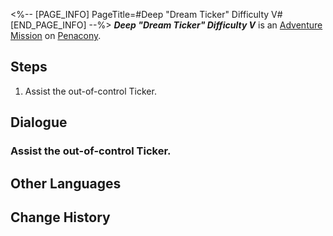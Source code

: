 <%-- [PAGE_INFO]
PageTitle=#Deep "Dream Ticker" Difficulty V#
[END_PAGE_INFO] --%>
{{Stub|Dialogue.}}
{{Mission Infobox
|id            = 8020212
|title         = 
|image         = <!--Mission Deep "Dream Ticker" Difficulty V.png-->
|type          = Adventure
|event_name    = 
|chapter       = 
|requirements  = {{subst:void|<!--Unknown: {"Type":"Manual"}-->}}
|summary       = <!--official mission summary from Fate's Atlas-->
|characters    = Trailblazer
|startLocation = [[Penacony]] - [[Deep "Dream Ticker" Difficulty V]]
|world         = Penacony
|area          = Deep "Dream Ticker" Difficulty V
|prev          = 
|next          = 
|rewards       = 
}}
'''''Deep "Dream Ticker" Difficulty V''''' is an [[Adventure Mission]] on [[Penacony]].

==Steps==
# Assist the out-of-control Ticker.

<!--
==Gameplay Notes==

--><!--
==Trial Character==

-->
==Dialogue==
{{Stub Dialogue}}

===Assist the out-of-control Ticker.===
{{Mission Description|type=adventure|location=Deep "Dream Ticker" Difficulty V|Many prison areas have been taken over by these strange Tickers. You have to find a way to fix them, so they don't interfere with the rebuilding of Dreamville.}}
{{Dialogue Start}}
:{{tx}}
{{Dialogue End}}

==Other Languages==
{{Other Languages
|en   = Deep "Dream Ticker" Difficulty V
|zhs  = 深层「梦境迷钟」难度V
|zht  = 深層「夢境迷鐘」難度V
|ja   = 深層夢境「夢境の迷い時計」難易度V
|ko   = 깊은 층 「꿈세계 시계」 난이도 V
|es   = Minutero onírico profundo, dificultad&nbsp;V
|fr   = Profondeurs&nbsp;: «&nbsp;Horloge des rêves&nbsp;» difficulté V
|ru   = Нижний мир: Ходики Мира грёз V
|th   = "นาฬิกาในห้วงฝัน" ชั้นลึก ระดับความยาก V
|vi   = "Đồng Hồ Mộng Mị" Tầng Sâu - Độ Khó V
|de   = Tief „Traumuhr“ Schwierigkeitsgrad V
|id   = "Jam Dunia Mimpi" yang Dalam: Tingkat Kesulitan V
|pt   = "Relógio Onírico" Profundo Dificuldade V
}}

==Change History==
{{Change History|2.0}}
